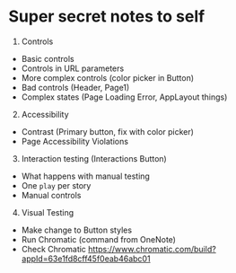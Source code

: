 
<Meta title="Docs/Notes to self" />

# Super secret notes to self

1. Controls

- Basic controls
- Controls in URL parameters
- More complex controls (color picker in Button)
- Bad controls (Header, Page1)
- Complex states (Page Loading Error, AppLayout things)

2. Accessibility

- Contrast (Primary button, fix with color picker)
- Page Accessibility Violations

3. Interaction testing (Interactions Button)

- What happens with manual testing
- One `play` per story
- Manual controls

4. Visual Testing

- Make change to Button styles
- Run Chromatic (command from OneNote)
- Check Chromatic https://www.chromatic.com/build?appId=63e1fd8cff45f0eab46abc01
